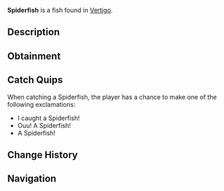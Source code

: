 {{FishInfobox
|image          = Spiderfish.png
|rarity         = Common
|sea            = First Sea
|location       = [[Vertigo]]
|sublocation    = 
|sources        = Fishing Rod
|radar_location = 
|xp             = 20
|weather        = 
|time           = 
|season         = Winter
|bait           = 
|base_weight    = 1
|base_value     = 30
|weight_range   = 0.7
|base_chance    = 90
|base_resil     = 90
}}
'''Spiderfish''' is a {{Rarity|Common}} fish found in [[Vertigo]].

== Description ==
{{Description|The Spiderfish is a rare void fish, caught only in Vertigos calm waters. They are schooling fish and are a common prey of Vertigos vicious predators.|Bestiary Entry}}

== Obtainment ==
{{Description|Found commonly in Vertigo.|Bestiary Hint}}
{{Fish Availability|
Vertigo/Vertigos Dip
|top_rods      = 
Training Rod\501698.3\501698.3;
Leviathan's Fang Rod\312153.36\151013.99;
Free Spirit Rod\311402.77\222372.41;
Trident Rod\298895.22\178116.1;
No-Life Rod\295979.29\255824.71;
Flimsy Rod\269499.54\257218.14;
Blazebringer Rod\263853.52\231854.14;
Fast Rod\257098.03\257098.03;
Seraphic Rod\278057.69\254817.61;
Ethereal Prism Rod\273622.4\39276.08;
Astralhook Rod\272719.68\0;
Challenger's Rod\265350.86\233237.75;
Rod Of The Forgotten Fang\261429.19\232684.31;
Rod Of The Exalted One\257269.86\165569.59;
Rod Of The Depths\257028.49\211980.93;
Zeus Rod\256524.49\217487.15;
Verdant Shear Rod\249297.78\218046.24;
Volcanic Rod\239594.1\176793.26;
Depthseeker Rod\239508.21\198935.43;
Avalanche Rod\237914.32\178858.91;
Steady Rod\128665.05\95050.86
|recommended   = Training Rod
}}

== Catch Quips ==
When catching a Spiderfish, the player has a chance to make one of the following exclamations:
* I caught a Spiderfish!
* Ouu! A Spiderfish!
* A Spiderfish!

== Change History ==
{{Change History|{{subst:Current Version}}}}

== Navigation ==
{{Fish Navbox|Vertigo}}